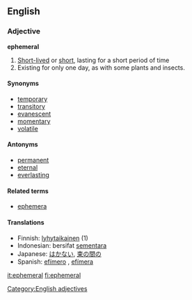 ==English==

=== Adjective ===
'''ephemeral'''
# [[Short-lived]] or [[short]], lasting for a short period of time
# Existing for only one day, as with some plants and insects.

==== Synonyms ====
*[[temporary]]
*[[transitory]]
*[[evanescent]]
*[[momentary]]
*[[volatile]]

==== Antonyms ====
*[[permanent]]
*[[eternal]]
*[[everlasting]]

====Related terms====
*[[ephemera]]

==== Translations ====
*Finnish: [[lyhytaikainen]] (1)
*Indonesian: bersifat [[sementara]]
*Japanese: [[はかない]], [[束の間の]]
*Spanish: [[efímero]] {{m}}, [[efímera]] {{f}}

[[Category:English adjectives]]

[[it:ephemeral]]
[[fi:ephemeral]]